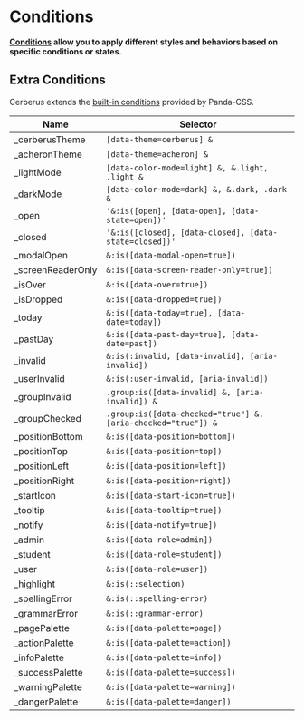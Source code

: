 
# Conditions

**[Conditions](https://panda-css.com/docs/concepts/conditional-styles) allow you to apply different styles and behaviors based on specific conditions or states.**

<NoteAdmonition description="This page assumes you are familiar with Panda CSS conditions. If not, we recommend you first learn about them before moving forward." />

## Extra Conditions

Cerberus extends the [built-in conditions](https://panda-css.com/docs/concepts/conditional-styles#reference) provided by Panda-CSS.

| Name                | Selector                  |
| ------------------  | ------------------------- |
| _cerberusTheme      | `[data-theme=cerberus] &` |
| _acheronTheme       | `[data-theme=acheron] &` |
| _lightMode          | `[data-color-mode=light] &, &.light, .light &` |
| _darkMode           | `[data-color-mode=dark] &, &.dark, .dark &` |
| _open               | `'&:is([open], [data-open], [data-state=open])'` |
| _closed             | `'&:is([closed], [data-closed], [data-state=closed])'` |
| _modalOpen          | `&:is([data-modal-open=true])` |
| _screenReaderOnly   | `&:is([data-screen-reader-only=true])` |
| _isOver             | `&:is([data-over=true])` |
| _isDropped            | `&:is([data-dropped=true])` |
| _today              | `&:is([data-today=true], [data-date=today])` |
| _pastDay            | `&:is([data-past-day=true], [data-date=past])` |
| _invalid            | `&:is(:invalid, [data-invalid], [aria-invalid])` |
| _userInvalid        | `&:is(:user-invalid, [aria-invalid])` |
| _groupInvalid       | `.group:is([data-invalid] &, [aria-invalid]) &` |
| _groupChecked       | `.group:is([data-checked="true"] &, [aria-checked="true"]) &` |
| _positionBottom     | `&:is([data-position=bottom])` |
| _positionTop        | `&:is([data-position=top])` |
| _positionLeft       | `&:is([data-position=left])` |
| _positionRight      | `&:is([data-position=right])` |
| _startIcon          | `&:is([data-start-icon=true])` |
| _tooltip            | `&:is([data-tooltip=true])` |
| _notify             | `&:is([data-notify=true])` |
| _admin              | `&:is([data-role=admin])` |
| _student            | `&:is([data-role=student])` |
| _user               | `&:is([data-role=user])` |
| _highlight          | `&:is(::selection)` |
| _spellingError      | `&:is(::spelling-error)` |
| _grammarError       | `&:is(::grammar-error)` |
| _pagePalette     | `&:is([data-palette=page])` |
| _actionPalette      | `&:is([data-palette=action])` |
| _infoPalette        | `&:is([data-palette=info])` |
| _successPalette     | `&:is([data-palette=success])` |
| _warningPalette     | `&:is([data-palette=warning])` |
| _dangerPalette       | `&:is([data-palette=danger])` |
